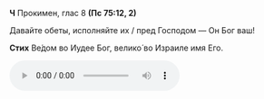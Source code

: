 **Ч** Прокимен, глас 8 **(Пс 75:12, 2)**

Давайте обеты, исполняйте их / пред Господом — Он Бог ваш!

**Стих** Ве́дом во Иудее Бог, велико́ во Израиле имя Его.

<audio controls>
    <source
        src="https://psmb-neos-resources.hb.bizmrg.com/target/psmb/d71c0f034fd43689822d8bd9e0bc94a1b8fdf737/%D0%93%D0%BB%D0%B0%D1%81%208.mp3"
        type="audio/mpeg"
    />
</audio>
